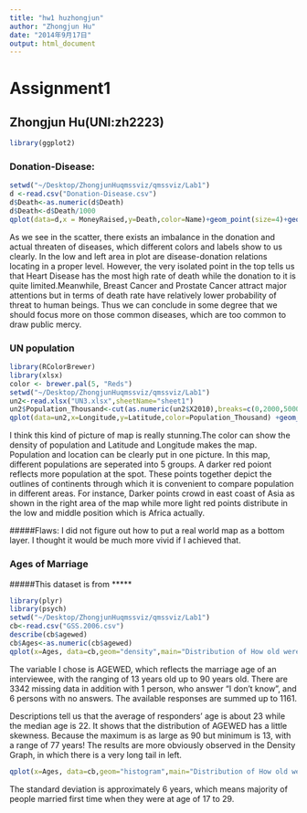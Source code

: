 ```yaml
---
title: "hw1 huzhongjun"
author: "Zhongjun Hu"
date: "2014年9月17日"
output: html_document
---
```

# Assignment1 
## Zhongjun Hu(UNI:zh2223)
```r
library(ggplot2)
```
### Donation-Disease:
```r
setwd("~/Desktop/ZhongjunHuqmssviz/qmssviz/Lab1")
d <-read.csv("Donation-Disease.csv")
d$Death<-as.numeric(d$Death)
d$Death<-d$Death/1000
qplot(data=d,x = MoneyRaised,y=Death,color=Name)+geom_point(size=4)+geom_text(aes(label=Name),vjust=-0.7,hjust=0.3,size=4)
```

As we see in the scatter, there exists an imbalance in the donation and actual threaten of diseases, which different colors and labels show to us clearly. In the low and left area in plot are disease-donation relations locating in a proper level. However, the very isolated point in the top tells us that Heart Disease has the most high rate of death while the donation to it is quite limited.Meanwhile, Breast Cancer and Prostate Cancer attract major attentions but in terms of death rate have relatively lower probability of threat to human beings. Thus we can conclude in some degree that we should focus more on those common diseases, which are too common to draw public mercy. 

### UN population
```r
library(RColorBrewer)
library(xlsx)
color <- brewer.pal(5, "Reds")
setwd("~/Desktop/ZhongjunHuqmssviz/qmssviz/Lab1")
un2<-read.xlsx("UN3.xlsx",sheetName="sheet1")
un2$Population_Thousand<-cut(as.numeric(un2$X2010),breaks=c(0,2000,5000,10000,20000,Inf),labels=c("<2000","2000~5000","5000~10000","10000~15000",">15000"))
qplot(data=un2,x=Longitude,y=Latitude,color=Population_Thousand) +geom_point(size=4) +scale_color_manual(values=color)

```

I think this kind of picture of map is really stunning.The color can show the density of population and Latitude and Longitude makes the map. Population and location can be clearly put in one picture. In this map, different populations are seperated into 5 groups. A darker red poiont reflects more population at the spot. These points together depict the outlines of continents through which it is convenient to compare population in different areas. For instance, Darker points crowd in east coast of Asia as shown in the right area of the map while more light red points distribute in the low and middle position which is Africa actually.

#####Flaws: I did not figure out how to put a real world map as a bottom layer. I thought it would be much more vivid if I achieved that.

### Ages of Marriage
#####This dataset is from *****
```r
library(plyr)
library(psych)
setwd("~/Desktop/ZhongjunHuqmssviz/qmssviz/Lab1")
cb<-read.csv("GSS.2006.csv")
describe(cb$agewed)
cb$Ages<-as.numeric(cb$agewed)
qplot(x=Ages, data=cb,geom="density",main="Distribution of How old were you when first married")
```

The variable I chose is AGEWED, which reflects the marriage age of an interviewee, with the ranging of 13 years old up to 90 years old. There are 3342 missing data in addition with 1 person, who answer “I don't know”, and 6 persons with no answers. The available responses are summed up to 1161. 

Descriptions tell us that the average of responders’ age is about 23 while the median age is 22. It shows that the distribution of AGEWED has a little skewness. Because the maximum is as large as 90 but minimum is 13, with a range of 77 years! The results are more obviously observed in the Density Graph, in which there is a very long tail in left.

```r
qplot(x=Ages, data=cb,geom="histogram",main="Distribution of How old were you when first married")
```

The standard deviation is approximately 6 years, which means majority of people married first time when they were at age of 17 to 29. 